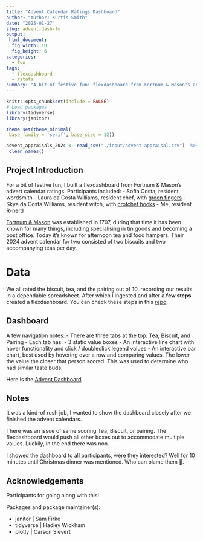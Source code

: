 ```yaml
---
title: "Advent Calendar Ratings Dashboard"
author: "Author: Kurtis Smith"
date: "2025-01-27"
slug: advent-dash-fm
output: 
 html_document:
  fig_width: 10
  fig_height: 6
categories:
  - fun
tags:
  - flexdashboard
  - rstats
summary: "A bit of festive fun: flexdashboard from Fortnum & Mason's advert calendar ratings"
---
```


```r
knitr::opts_chunk$set(include = FALSE)
# Load packages
library(tidyverse)
library(janitor)

theme_set(theme_minimal(
 base_family = 'serif', base_size = 12))

advent_appraisals_2024 <- read_csv("./input/advent-appraisal.csv")  %>% 
 clean_names()

```

## Project Introduction

For a bit of festive fun, I built a flexdashboard from Fortnum & Mason's advert calendar ratings. Participants included:
-   Sofia Costa, resident wordsmith
-   Laura da Costa Williams, resident chef, with [green fingers](https://www.instagram.com/laura_surbangarden/)
-   Skye da Costa Williams, resident witch, with [crotchet hooks](https://www.instagram.com/skyescrochet/)
-   Me, resident R-nerd

[Fortnum & Mason](https://www.fortnumandmason.com/) was established in 1707, during that time it has been known for many things, including specialising in tin goods and becoming a post office. Today it's known for afternoon tea and food hampers. Their 2024 advent calendar for two consisted of two biscuits and two accompanying teas per day. 

# Data

We all rated the biscuit, tea, and the pairing out of 10, recording our results in a dependable spreadsheet. After which I ingested and after a **few steps** created a flexdashboard. You can check these steps in this [repo](https://github.com/KurtisAsha/annual-advent-appraisal).

## Dashboard

A few navigation notes:
- There are three tabs at the top: Tea, Biscuit, and Pairing
- Each tab has:
  -  3 static value boxes
  -  An interactive line chart with hover functionality and click / doubleclick legend values
  - An interactive bar chart, best used by hovering over a row and comparing values. The lower the value the closer that person scored. This was used to determine who had similar taste buds. 
  
Here is the [Advent Dashboard](https://rawcdn.githack.com/KurtisAsha/annual-advent-appraisal/0bf4b0f4813e3eebc95b12006af518bcf92cbdb8/advent-appraisal-2024.html)

## Notes

It was a kind-of rush job, I wanted to show the dashboard closely after we finished the advent calendars.

There was an issue of same scoring Tea, Biscuit, or pairing. The flexdashboard would push all other boxes out to accommodate multiple values. Luckily, in the end there was non. 

I showed the dashboard to all participants, were they interested? Well for 10 minutes until Christmas dinner was mentioned. Who can blame them 🤤.

## Acknowledgements

Participants for going along with this!

Packages and package maintainer(s):

-   janitor \| Sam Firke
-   tidyverse \| Hadley Wickham
-   plotly \| Carson Sievert
